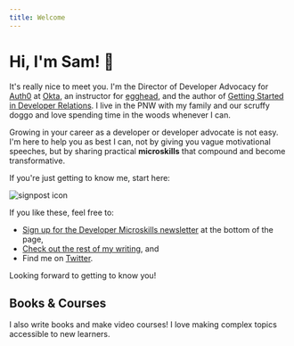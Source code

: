 ```yaml
---
title: Welcome
---
```



  <div className="prose lg:prose-xl mx-auto">

# Hi, I'm Sam! 👋

It's really nice to meet you. I'm the Director of Developer Advocacy for [Auth0](http://www.auth0.com) at [Okta](http://www.okta.com), an instructor for [egghead](http://www.egghead.io), and the author of [Getting Started in Developer Relations](http://www.gettingstartedindevrel.com). I live in the PNW with my family and our scruffy doggo and love spending time in the woods whenever I can.

Growing in your career as a developer or developer advocate is not easy. I'm here to help you as best I can, not by giving you vague motivational speeches, but by sharing practical **microskills** that compound and become transformative.

If you're just getting to know me, start here:

<div className="flex sm:flex-row flex-col -my-5">

<PinnedArticles />

<div className="sm:ml-2 ml-0 w-40 flex items-center justify-center">
  <img src="/signpost.svg" alt="signpost icon" />
</div>

</div>

If you like these, feel free to:

- [Sign up for the Developer Microskills newsletter](#subscribe) at the bottom of the page,
- [Check out the rest of my writing](/writing), and
- Find me on [Twitter](https://twitter.com/samjulien).

Looking forward to getting to know you!

## Books & Courses

I also write books and make video courses! I love making complex topics accessible to new learners.

<TeachingCards />

<br />

  </div>
